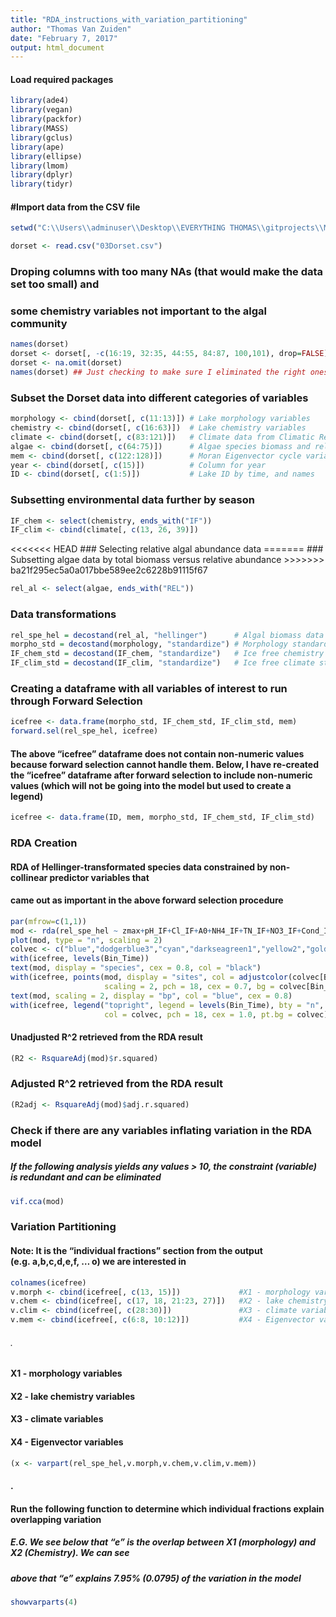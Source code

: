 ```yaml
---
title: "RDA_instructions_with_variation_partitioning"
author: "Thomas Van Zuiden"
date: "February 7, 2017"
output: html_document
---
```


#### Load required packages
```r
library(ade4)
library(vegan)
library(packfor)
library(MASS)
library(gclus)
library(ape)
library(ellipse)
library(lmom)
library(dplyr)
library(tidyr)
```

#### #Import data from the CSV file
```r
setwd("C:\\Users\\adminuser\\Desktop\\EVERYTHING THOMAS\\gitprojects\\MOECC_Dorset_RDA_with_MEMs")
```
```r
dorset <- read.csv("03Dorset.csv")
```


### Droping columns with too many NAs (that would make the data set too small) and
### some chemistry variables not important to the algal community
```r
names(dorset)
dorset <- dorset[, -c(16:19, 32:35, 44:55, 84:87, 100,101), drop=FALSE]
dorset <- na.omit(dorset)
names(dorset) ## Just checking to make sure I eliminated the right ones
```


### Subset the Dorset data into different categories of variables
```r
morphology <- cbind(dorset[, c(11:13)]) # Lake morphology variables
chemistry <- cbind(dorset[, c(16:63)])  # Lake chemistry variables
climate <- cbind(dorset[, c(83:121)])   # Climate data from Climatic Research Unit (CRU)
algae <- cbind(dorset[, c(64:75)])      # Algae species biomass and relative percentage data
mem <- cbind(dorset[, c(122:128)])      # Moran Eigenvector cycle variables
year <- cbind(dorset[, c(15)])          # Column for year
ID <- cbind(dorset[, c(1:5)])           # Lake ID by time, and names
```

### Subsetting environmental data further by season
```r
IF_chem <- select(chemistry, ends_with("IF"))
IF_clim <- cbind(climate[, c(13, 26, 39)])
```

<<<<<<< HEAD
### Selecting relative algal abundance data
=======
### Subsetting algae data by total biomass versus relative abundance
>>>>>>> ba21f295ec5a0a017bbe589ee2c6228b91115f67
```r
rel_al <- select(algae, ends_with("REL"))
```

### Data transformations
```r
rel_spe_hel = decostand(rel_al, "hellinger")      # Algal biomass data Hellinger-transformed
morpho_std = decostand(morphology, "standardize") # Morphology standardized
IF_chem_std = decostand(IF_chem, "standardize")   # Ice free chemistry standardized
IF_clim_std = decostand(IF_clim, "standardize")   # Ice free climate standardized
```

### Creating a dataframe with all variables of interest to run through Forward Selection
```r
icefree <- data.frame(morpho_std, IF_chem_std, IF_clim_std, mem)
forward.sel(rel_spe_hel, icefree)
```

#### The above "icefree" dataframe does not contain non-numeric values because forward selection cannot handle them. Below, I have re-created the "icefree" dataframe after forward selection to include non-numeric values (which will not be going into the model but used to create a legend)
```r
icefree <- data.frame(ID, mem, morpho_std, IF_chem_std, IF_clim_std)
```

### RDA Creation
#### RDA of Hellinger-transformated species data constrained by non-collinear predictor variables that 
#### came out as important in the above forward selection procedure
```r
par(mfrow=c(1,1))
mod <- rda(rel_spe_hel ~ zmax+pH_IF+Cl_IF+A0+NH4_IF+TN_IF+NO3_IF+Cond_IF+IF_Cloud+IF_Precip+IF_MeanTemp+PCNM2+PCNM4+PCNM9+PCNM3+PCNM8+PCNM17, data=icefree, scale=FALSE)
plot(mod, type = "n", scaling = 2)
colvec <- c("blue","dodgerblue3","cyan","darkseagreen1","yellow2","goldenrod1","orange","tomato","red2")
with(icefree, levels(Bin_Time))
text(mod, display = "species", cex = 0.8, col = "black")
with(icefree, points(mod, display = "sites", col = adjustcolor(colvec[Bin_Time], alpha=0.8),
                     scaling = 2, pch = 18, cex = 0.7, bg = colvec[Bin_Time]))
text(mod, scaling = 2, display = "bp", col = "blue", cex = 0.8) 
with(icefree, legend("topright", legend = levels(Bin_Time), bty = "n",
                     col = colvec, pch = 18, cex = 1.0, pt.bg = colvec))
```

#### Unadjusted R^2 retrieved from the RDA result
```r
(R2 <- RsquareAdj(mod)$r.squared)
```
### Adjusted R^2 retrieved from the RDA result 
```r
(R2adj <- RsquareAdj(mod)$adj.r.squared)
```

### Check if there are any variables inflating variation in the RDA model
##### If the following analysis yields any values > 10, the constraint (variable) is redundant and can be eliminated
```r
vif.cca(mod)
```

### Variation Partitioning 
#### Note: It is the "individual fractions" section from the output (e.g. a,b,c,d,e,f, ... o) we are interested in
```r
colnames(icefree)
v.morph <- cbind(icefree[, c(13, 15)])             #X1 - morphology variables
v.chem <- cbind(icefree[, c(17, 18, 21:23, 27)])   #X2 - lake chemistry variables
v.clim <- cbind(icefree[, c(28:30)])               #X3 - climate variables
v.mem <- cbind(icefree[, c(6:8, 10:12)])           #X4 - Eigenvector variables
```
###### .

#### X1 - morphology variables
#### X2 - lake chemistry variables
#### X3 - climate variables
#### X4 - Eigenvector variables
```r
(x <- varpart(rel_spe_hel,v.morph,v.chem,v.clim,v.mem))
```
#### .

#### Run the following function to determine which individual fractions explain overlapping variation
##### E.G. We see below that "e" is the overlap between X1 (morphology) and X2 (Chemistry). We can see
##### above that "e" explains 7.95% (0.0795)  of the variation in the model
```r
showvarparts(4)
```